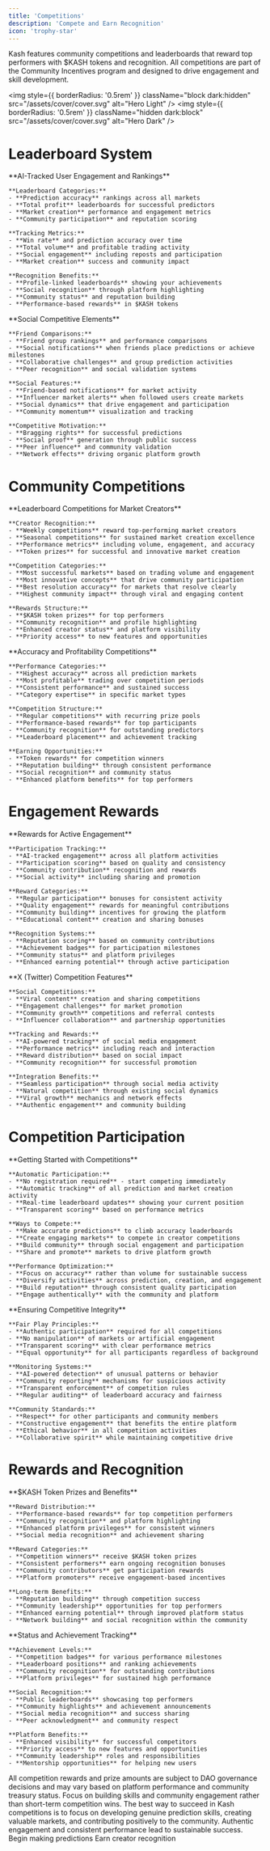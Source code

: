 ```yaml
---
title: 'Competitions'
description: 'Compete and Earn Recognition'
icon: 'trophy-star'
---
```


<Note>
Kash features community competitions and leaderboards that reward top performers with $KASH tokens and recognition. All competitions are part of the Community Incentives program and designed to drive engagement and skill development.
</Note>

<img
  style={{ borderRadius: '0.5rem' }}
  className="block dark:hidden"
  src="/assets/cover/cover.svg"
  alt="Hero Light"
/>
<img
  style={{ borderRadius: '0.5rem' }}
  className="hidden dark:block"
  src="/assets/cover/cover.svg"
  alt="Hero Dark"
/>

# Leaderboard System

<AccordionGroup>
  <Accordion title="Performance Tracking">
    **AI-Tracked User Engagement and Rankings**
    
    **Leaderboard Categories:**
    - **Prediction accuracy** rankings across all markets
    - **Total profit** leaderboards for successful predictors
    - **Market creation** performance and engagement metrics
    - **Community participation** and reputation scoring
    
    **Tracking Metrics:**
    - **Win rate** and prediction accuracy over time
    - **Total volume** and profitable trading activity
    - **Social engagement** including reposts and participation
    - **Market creation** success and community impact
    
    **Recognition Benefits:**
    - **Profile-linked leaderboards** showing your achievements
    - **Social recognition** through platform highlighting
    - **Community status** and reputation building
    - **Performance-based rewards** in $KASH tokens
  </Accordion>
  
  <Accordion title="Friend-Based Competition">
    **Social Competitive Elements**
    
    **Friend Comparisons:**
    - **Friend group rankings** and performance comparisons
    - **Social notifications** when friends place predictions or achieve milestones
    - **Collaborative challenges** and group prediction activities
    - **Peer recognition** and social validation systems
    
    **Social Features:**
    - **Friend-based notifications** for market activity
    - **Influencer market alerts** when followed users create markets
    - **Social dynamics** that drive engagement and participation
    - **Community momentum** visualization and tracking
    
    **Competitive Motivation:**
    - **Bragging rights** for successful predictions
    - **Social proof** generation through public success
    - **Peer influence** and community validation
    - **Network effects** driving organic platform growth
  </Accordion>
</AccordionGroup>

# Community Competitions

<Tabs>
  <Tab title="Market Creator Competitions">
    **Leaderboard Competitions for Market Creators**
    
    **Creator Recognition:**
    - **Weekly competitions** reward top-performing market creators
    - **Seasonal competitions** for sustained market creation excellence
    - **Performance metrics** including volume, engagement, and accuracy
    - **Token prizes** for successful and innovative market creation
    
    **Competition Categories:**
    - **Most successful markets** based on trading volume and engagement
    - **Most innovative concepts** that drive community participation
    - **Best resolution accuracy** for markets that resolve clearly
    - **Highest community impact** through viral and engaging content
    
    **Rewards Structure:**
    - **$KASH token prizes** for top performers
    - **Community recognition** and profile highlighting
    - **Enhanced creator status** and platform visibility
    - **Priority access** to new features and opportunities
  </Tab>
  
  <Tab title="Prediction Performance">
    **Accuracy and Profitability Competitions**
    
    **Performance Categories:**
    - **Highest accuracy** across all prediction markets
    - **Most profitable** trading over competition periods
    - **Consistent performance** and sustained success
    - **Category expertise** in specific market types
    
    **Competition Structure:**
    - **Regular competitions** with recurring prize pools
    - **Performance-based rewards** for top participants
    - **Community recognition** for outstanding predictors
    - **Leaderboard placement** and achievement tracking
    
    **Earning Opportunities:**
    - **Token rewards** for competition winners
    - **Reputation building** through consistent performance
    - **Social recognition** and community status
    - **Enhanced platform benefits** for top performers
  </Tab>
</Tabs>

# Engagement Rewards

<AccordionGroup>
  <Accordion title="Community Participation">
    **Rewards for Active Engagement**
    
    **Participation Tracking:**
    - **AI-tracked engagement** across all platform activities
    - **Participation scoring** based on quality and consistency
    - **Community contribution** recognition and rewards
    - **Social activity** including sharing and promotion
    
    **Reward Categories:**
    - **Regular participation** bonuses for consistent activity
    - **Quality engagement** rewards for meaningful contributions
    - **Community building** incentives for growing the platform
    - **Educational content** creation and sharing bonuses
    
    **Recognition Systems:**
    - **Reputation scoring** based on community contributions
    - **Achievement badges** for participation milestones
    - **Community status** and platform privileges
    - **Enhanced earning potential** through active participation
  </Accordion>
  
  <Accordion title="Social Media Integration">
    **X (Twitter) Competition Features**
    
    **Social Competitions:**
    - **Viral content** creation and sharing competitions
    - **Engagement challenges** for market promotion
    - **Community growth** competitions and referral contests
    - **Influencer collaboration** and partnership opportunities
    
    **Tracking and Rewards:**
    - **AI-powered tracking** of social media engagement
    - **Performance metrics** including reach and interaction
    - **Reward distribution** based on social impact
    - **Community recognition** for successful promotion
    
    **Integration Benefits:**
    - **Seamless participation** through social media activity
    - **Natural competition** through existing social dynamics
    - **Viral growth** mechanics and network effects
    - **Authentic engagement** and community building
  </Accordion>
</AccordionGroup>

# Competition Participation

<AccordionGroup>
  <Accordion title="How to Participate">
    **Getting Started with Competitions**
    
    **Automatic Participation:**
    - **No registration required** - start competing immediately
    - **Automatic tracking** of all prediction and market creation activity
    - **Real-time leaderboard updates** showing your current position
    - **Transparent scoring** based on performance metrics
    
    **Ways to Compete:**
    - **Make accurate predictions** to climb accuracy leaderboards
    - **Create engaging markets** to compete in creator competitions
    - **Build community** through social engagement and participation
    - **Share and promote** markets to drive platform growth
    
    **Performance Optimization:**
    - **Focus on accuracy** rather than volume for sustainable success
    - **Diversify activities** across prediction, creation, and engagement
    - **Build reputation** through consistent quality participation
    - **Engage authentically** with the community and platform
  </Accordion>
  
  <Accordion title="Fair Competition">
    **Ensuring Competitive Integrity**
    
    **Fair Play Principles:**
    - **Authentic participation** required for all competitions
    - **No manipulation** of markets or artificial engagement
    - **Transparent scoring** with clear performance metrics
    - **Equal opportunity** for all participants regardless of background
    
    **Monitoring Systems:**
    - **AI-powered detection** of unusual patterns or behavior
    - **Community reporting** mechanisms for suspicious activity
    - **Transparent enforcement** of competition rules
    - **Regular auditing** of leaderboard accuracy and fairness
    
    **Community Standards:**
    - **Respect** for other participants and community members
    - **Constructive engagement** that benefits the entire platform
    - **Ethical behavior** in all competition activities
    - **Collaborative spirit** while maintaining competitive drive
  </Accordion>
</AccordionGroup>

# Rewards and Recognition

<AccordionGroup>
  <Accordion title="Competition Rewards">
    **$KASH Token Prizes and Benefits**
    
    **Reward Distribution:**
    - **Performance-based rewards** for top competition performers
    - **Community recognition** and platform highlighting
    - **Enhanced platform privileges** for consistent winners
    - **Social media recognition** and achievement sharing
    
    **Reward Categories:**
    - **Competition winners** receive $KASH token prizes
    - **Consistent performers** earn ongoing recognition bonuses
    - **Community contributors** get participation rewards
    - **Platform promoters** receive engagement-based incentives
    
    **Long-term Benefits:**
    - **Reputation building** through competition success
    - **Community leadership** opportunities for top performers
    - **Enhanced earning potential** through improved platform status
    - **Network building** and social recognition within the community
  </Accordion>
  
  <Accordion title="Recognition Systems">
    **Status and Achievement Tracking**
    
    **Achievement Levels:**
    - **Competition badges** for various performance milestones
    - **Leaderboard positions** and ranking achievements
    - **Community recognition** for outstanding contributions
    - **Platform privileges** for sustained high performance
    
    **Social Recognition:**
    - **Public leaderboards** showcasing top performers
    - **Community highlights** and achievement announcements
    - **Social media recognition** and success sharing
    - **Peer acknowledgment** and community respect
    
    **Platform Benefits:**
    - **Enhanced visibility** for successful competitors
    - **Priority access** to new features and opportunities
    - **Community leadership** roles and responsibilities
    - **Mentorship opportunities** for helping new users
  </Accordion>
</AccordionGroup>

<Warning>
All competition rewards and prize amounts are subject to DAO governance decisions and may vary based on platform performance and community treasury status. Focus on building skills and community engagement rather than short-term competition wins.
</Warning>

<Tip>
The best way to succeed in Kash competitions is to focus on developing genuine prediction skills, creating valuable markets, and contributing positively to the community. Authentic engagement and consistent performance lead to sustainable success.
</Tip>

<CardGroup cols={2}>
  <Card
    title="Start Competing"
    icon="chart-line"
    href="/pages/getting-started/guides/predicting"
  >
    Begin making predictions
  </Card>
  <Card
    title="Create Markets"
    icon="helmet-safety"
    href="/pages/getting-started/guides/creating-opportunities"
  >
    Earn creator recognition
  </Card>
</CardGroup>